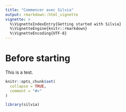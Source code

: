 ```yaml
---
title: "Commencer avec Silvia"
output: rmarkdown::html_vignette
vignette: >
  %\VignetteIndexEntry{Getting started with Silvia}
  %\VignetteEngine{knitr::rmarkdown}
  %\VignetteEncoding{UTF-8}
---
```


# Before starting

This is a test. 

```r
knitr::opts_chunk$set(
  collapse = TRUE,
  comment = "#>"
)
```

```r
library(silvia)
```
